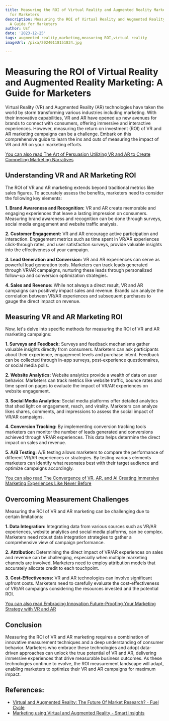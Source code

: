 ```yaml
---
title: Measuring the ROI of Virtual Reality and Augmented Reality Marketing A Guide
  for Marketers
description: Measuring the ROI of Virtual Reality and Augmented Reality Marketing
  A Guide for Marketers
author: Usf
date: '2023-12-25'
tags: augmented reality,marketing,measuring ROI,virtual reality
imageUrl: /pixa/20240118151834.jpg

---
```

# Measuring the  ROI of Virtual Reality and Augmented Reality  Marketing: A Guide for  Marketers

Virtual Reality  (VR) and Augmented Reality (AR) technologies  have taken  the world by storm  transforming various industries including  marketing. With their innovative capabilities, VR and AR have opened up new avenues for brands to connect with consumers, offering  immersive and interactive experiences.  However, measuring the return on investment (ROI) of VR and  AR marketing campaigns can be a challenge. Embark on this comprehensive guide to learn  the  ins and  outs of measuring the impact of VR and AR on your marketing efforts.

[You  can also  read The  Art of  Persuasion Utilizing VR and AR to Create Compelling Marketing Narratives](The%20Art%20of%20Persuasion%20Utilizing%20VR%20and%20AR%20to%20Create%20Compelling%20Marketing%20Narratives)


## Understanding VR and AR Marketing ROI

The ROI of  VR and AR marketing extends beyond  traditional metrics like sales figures. To accurately assess the benefits, marketers need to consider the following key elements:

**1.  Brand Awareness and Recognition:** VR  and AR create memorable and engaging experiences that  leave a lasting impression on  consumers. Measuring brand awareness and recognition can be done through  surveys, social media engagement and website traffic analysis.

**2. Customer Engagement:** VR and AR encourage active participation and interaction. Engagement metrics such as time spent in VR/AR experiences click-through  rates, and user satisfaction surveys, provide valuable insights into  the effectiveness of your campaign.

**3. Lead Generation and Conversion:** VR  and AR experiences can serve as powerful lead generation tools. Marketers can track leads generated through VR/AR campaigns, nurturing these leads through personalized  follow-up and conversion optimization strategies.

**4. Sales and Revenue:** While not always a direct result, VR and AR campaigns can positively impact  sales and revenue. Brands can analyze the correlation between VR/AR experiences and subsequent purchases to gauge the direct impact on revenue.

## Measuring VR and AR  Marketing ROI

Now, let's delve into specific methods  for measuring the ROI  of VR and AR marketing campaigns:

**1. Surveys and Feedback:**  Surveys and  feedback mechanisms gather valuable insights directly from consumers. Marketers can ask participants about their experience, engagement levels and purchase intent. Feedback  can be  collected through in-app surveys, post-experience questionnaires, or social media  polls.

**2. Website Analytics:** Website analytics provide a wealth of data on user behavior. Marketers can track metrics like website traffic, bounce rates and  time spent on pages to evaluate the impact of VR/AR experiences on website engagement.

**3. Social Media Analytics:** Social media platforms offer detailed analytics that shed light on engagement, reach, and virality. Marketers can analyze likes shares, comments, and  impressions to assess the social impact of VR/AR campaigns.

**4. Conversion  Tracking:** By implementing conversion tracking tools marketers can monitor the number of leads generated and conversions achieved through VR/AR experiences. This data helps  determine the direct  impact on sales and  revenue.

**5. A/B Testing:** A/B testing allows marketers to compare  the performance of different VR/AR experiences or strategies. By testing various elements marketers can identify what resonates best with their target audience and optimize campaigns accordingly.

[You can also  read The Convergence of VR, AR,  and AI  Creating Immersive Marketing Experiences Like Never Before](The%20Convergence%20of%20VR%2C%20AR%2C%20and%20AI%20Creating%20Immersive%20Marketing%20Experiences%20Like%20Never%20Before)


## Overcoming Measurement  Challenges

Measuring the ROI of VR  and AR marketing can be challenging due to certain  limitations:

**1. Data Integration:** Integrating  data from various sources such as VR/AR experiences, website analytics and social media platforms, can be complex. Marketers need robust data integration strategies to gather a comprehensive view of campaign performance.

**2. Attribution:** Determining the direct  impact of  VR/AR experiences on sales and revenue  can be challenging, especially when multiple marketing channels are involved. Marketers need  to employ attribution models that accurately allocate credit to each touchpoint.

**3. Cost-Effectiveness:** VR and AR  technologies  can  involve significant  upfront costs. Marketers need to carefully evaluate the cost-effectiveness of VR/AR campaigns considering the resources invested and the potential  ROI.

[You can also  read Embracing Innovation Future-Proofing Your  Marketing Strategy with VR and AR](Embracing%20Innovation%20Future-Proofing%20Your%20Marketing%20Strategy%20with%20VR%20and%20AR)


## Conclusion

Measuring  the ROI of VR and AR marketing requires a combination of innovative measurement techniques and a deep understanding of consumer  behavior. Marketers who embrace these technologies  and  adopt data-driven approaches can unlock the true potential of VR and AR, delivering immersive experiences that drive measurable business outcomes. As these technologies continue to  evolve, the ROI measurement landscape  will adapt, enabling marketers to optimize their VR and AR campaigns for maximum impact.

## References:
- [Virtual and Augmented Reality: The Future Of Market Research? - Fuel Cycle](https://fuelcycle.com/blog/virtual-and-augmented-reality-the-future-of-market-research/)
- [Marketing using Virtual and Augmented Reality - Smart Insights](https://www.smartinsights.com/tag/marketing-using-virtual-and-augmented-reality/)
